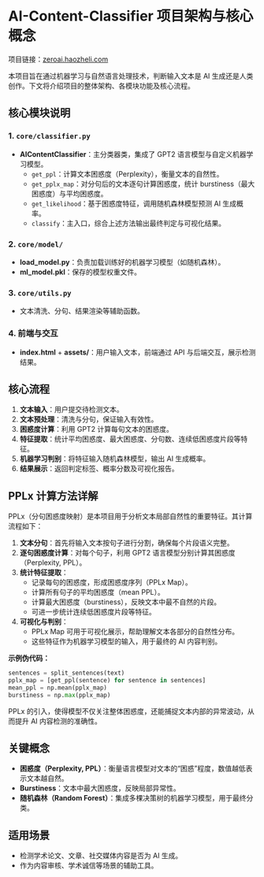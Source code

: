 # AI-Content-Classifier 项目架构与核心概念

项目链接：[zeroai.haozheli.com](https://zeroai.haozheli.com)

本项目旨在通过机器学习与自然语言处理技术，判断输入文本是 AI 生成还是人类创作。下文将介绍项目的整体架构、各模块功能及核心流程。

## 核心模块说明

### 1. `core/classifier.py`
- **AIContentClassifier**：主分类器类，集成了 GPT2 语言模型与自定义机器学习模型。
    - `get_ppl`：计算文本困惑度（Perplexity），衡量文本的自然性。
    - `get_pplx_map`：对分句后的文本逐句计算困惑度，统计 burstiness（最大困惑度）与平均困惑度。
    - `get_likelihood`：基于困惑度特征，调用随机森林模型预测 AI 生成概率。
    - `classify`：主入口，综合上述方法输出最终判定与可视化结果。

### 2. `core/model/`
- **load_model.py**：负责加载训练好的机器学习模型（如随机森林）。
- **ml_model.pkl**：保存的模型权重文件。

### 3. `core/utils.py`
- 文本清洗、分句、结果渲染等辅助函数。

### 4. 前端与交互
- **index.html** + **assets/**：用户输入文本，前端通过 API 与后端交互，展示检测结果。

## 核心流程

1. **文本输入**：用户提交待检测文本。
2. **文本预处理**：清洗与分句，保证输入有效性。
3. **困惑度计算**：利用 GPT2 计算每句文本的困惑度。
4. **特征提取**：统计平均困惑度、最大困惑度、分句数、连续低困惑度片段等特征。
5. **机器学习判别**：将特征输入随机森林模型，输出 AI 生成概率。
6. **结果展示**：返回判定标签、概率分数及可视化报告。

## PPLx 计算方法详解

PPLx（分句困惑度映射）是本项目用于分析文本局部自然性的重要特征。其计算流程如下：

1. **文本分句**：首先将输入文本按句子进行分割，确保每个片段语义完整。
2. **逐句困惑度计算**：对每个句子，利用 GPT2 语言模型分别计算其困惑度（Perplexity, PPL）。
3. **统计特征提取**：
    - 记录每句的困惑度，形成困惑度序列（PPLx Map）。
    - 计算所有句子的平均困惑度（mean PPL）。
    - 计算最大困惑度（burstiness），反映文本中最不自然的片段。
    - 可进一步统计连续低困惑度片段等特征。
4. **可视化与判别**：
    - PPLx Map 可用于可视化展示，帮助理解文本各部分的自然性分布。
    - 这些特征作为机器学习模型的输入，用于最终的 AI 内容判别。

**示例伪代码：**

```python
sentences = split_sentences(text)
pplx_map = [get_ppl(sentence) for sentence in sentences]
mean_ppl = np.mean(pplx_map)
burstiness = np.max(pplx_map)
```

PPLx 的引入，使得模型不仅关注整体困惑度，还能捕捉文本内部的异常波动，从而提升 AI 内容检测的准确性。

## 关键概念

- **困惑度（Perplexity, PPL）**：衡量语言模型对文本的“困惑”程度，数值越低表示文本越自然。
- **Burstiness**：文本中最大困惑度，反映局部异常性。
- **随机森林（Random Forest）**：集成多棵决策树的机器学习模型，用于最终分类。

## 适用场景
- 检测学术论文、文章、社交媒体内容是否为 AI 生成。
- 作为内容审核、学术诚信等场景的辅助工具。
